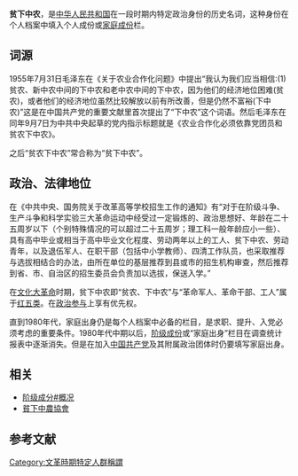 {{expand|time=2011-05-29T10:20:33+00:00}}
{{unreferenced|time=2011-05-29T10:20:33+00:00}}
'''贫下中农'''，是[[中华人民共和国|中华人民共和国]]在一段时期内特定政治身份的历史名词，这种身份在个人档案中填入个人成份或[[家庭成份|家庭成份]]栏。

==词源==
1955年7月31日毛泽东在《关于农业合作化问题》中提出“我认为我们应当相信:(1)贫农、新中农中间的下中农和老中农中间的下中农，因为他们的经济地位困难(贫农)，或者他们的经济地位虽然比较解放以前有所改善，但是仍然不富裕(下中农)”这是在中国共产党的重要文献里首次提出了“下中农”这个词语。然后毛泽东在同年9月7日为中共中央起草的党内指示标题就是《农业合作化必须依靠党团员和贫农下中农》。

之后“贫农下中农”常合称为“贫下中农”。

==政治、法律地位==
在《中共中央、国务院关于改革高等学校招生工作的通知》有“对于在阶级斗争、生产斗争和科学实验三大革命运动中经受过一定锻炼的、政治思想好、年龄在二十五周岁以下（个别特殊情况的可以超过二十五周岁；理工科一般年龄应小一些）、具有高中毕业或相当于高中毕业文化程度、劳动两年以上的工人、贫下中农、劳动青年，以及退伍军人、在职干部（包括中小学教师）、四清工作队员，也采取推荐与选拔相结合的办法，由所在单位的基层推荐到县或市的招生机构审查，然后推荐到省、市、自治区的招生委员会负责加以选拔，保送入学。”

在[[文化大革命|文化大革命]]时期，贫下中农即“贫农、下中农”与“革命军人、革命干部、工人”属于[[红五类|红五类]]。在[[政治参与|政治参与]]上享有优先权。

直到1980年代，家庭出身仍是每个人档案中必备的栏目，是求职、提升、入党必须考虑的重要条件。1980年代中期以后，[[阶级成份|阶级成份]]或“家庭出身”栏目在调查统计报表中逐渐消失。但是在加入[[中国共产党|中国共产党]]及其附属政治团体时仍要填写家庭出身。

==相关==
*[[阶级成分#概况|阶级成分#概况]]
*[[貧下中農協會|貧下中農協會]]

== 参考文献 ==
{{reflist}}

[[Category:文革時期特定人群稱謂|Category:文革時期特定人群稱謂]]